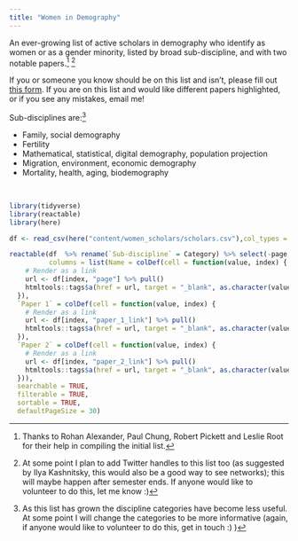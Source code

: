 ```yaml
---
title: "Women in Demography"
---
```


An ever-growing list of active scholars in demography who identify as women or as a gender minority, listed by broad sub-discipline, and with two notable papers.[^1] [^2]

[^1]: Thanks to Rohan Alexander, Paul Chung, Robert Pickett and Leslie Root for their help in compiling the initial list.

[^2]: At some point I plan to add Twitter handles to this list too (as suggested by Ilya Kashnitsky, this would also be a good way to see networks); this will maybe happen after semester ends. If anyone would like to volunteer to do this, let me know :)

If you or someone you know should be on this list and isn't, please fill out [this form](https://docs.google.com/forms/d/e/1FAIpQLSdb1XObnbO4KP0Xg65gakYA-CO_78OZFU7KPfddxdJJnehUtg/viewform).  If you are on this list and would like different papers highlighted, or if you see any mistakes, email me!

Sub-disciplines are:[^3]

- Family, social demography
- Fertility
- Mathematical, statistical, digital demography, population projection
- Migration, environment, economic demography
- Mortality, health, aging, biodemography

[^3]: As this list has grown the discipline categories have become less useful. At some point I will change the categories to be more informative (again, if anyone would like to volunteer to do this, get in touch :) )

<br>

```r
library(tidyverse)
library(reactable)
library(here)

df <- read_csv(here("content/women_scholars/scholars.csv"),col_types = cols_only("Name" = col_character(), "page" = col_character(), "Category" = col_character(), "Paper 1" = col_character(), "paper_1_link" = col_character(), "Paper 2" = col_character(), "paper_2_link" = col_character()))

reactable(df  %>% rename(`Sub-discipline` = Category) %>% select(-page, -paper_1_link, -paper_2_link), 
          columns = list(Name = colDef(cell = function(value, index) {
    # Render as a link
    url <- df[index, "page"] %>% pull()
    htmltools::tags$a(href = url, target = "_blank", as.character(value))
  }),
  `Paper 1` = colDef(cell = function(value, index) {
    # Render as a link
    url <- df[index, "paper_1_link"] %>% pull()
    htmltools::tags$a(href = url, target = "_blank", as.character(value))
  }),
  `Paper 2` = colDef(cell = function(value, index) {
    # Render as a link
    url <- df[index, "paper_2_link"] %>% pull()
    htmltools::tags$a(href = url, target = "_blank", as.character(value))
  })), 
  searchable = TRUE,
  filterable = TRUE, 
  sortable = TRUE, 
  defaultPageSize = 30)

```

